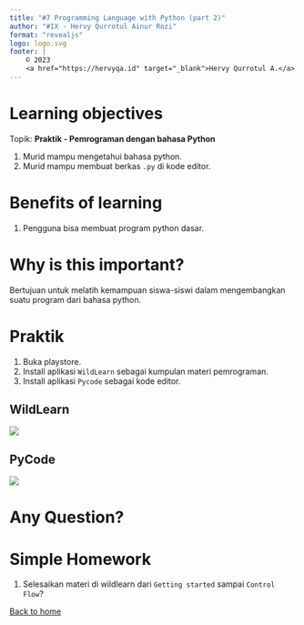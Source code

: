 ```yaml
---
title: "#7 Programming Language with Python (part 2)"
author: "#IX - Hervy Qurrotul Ainur Rozi"
format: "revealjs"
logo: logo.svg
footer: |
    © 2023
    <a href="https://hervyqa.id" target="_blank">Hervy Qurrotul A.</a>
---
```


# Learning objectives

Topik: **Praktik - Pemrograman dengan bahasa Python**

1. Murid mampu mengetahui bahasa python.
1. Murid mampu membuat berkas `.py` di kode editor.

# Benefits of learning

1. Pengguna bisa membuat program python dasar.

# Why is this important?

Bertujuan untuk melatih kemampuan siswa-siswi dalam mengembangkan suatu program dari bahasa python.

# Praktik

1. Buka playstore.
1. Install aplikasi `WildLearn` sebagai kumpulan materi pemrograman.
1. Install aplikasi `Pycode` sebagai kode editor.

## WildLearn

![](img/wildlearn.webp)

## PyCode

![](img/pycode.webp)

# Any Question? {background-color="rgb(10, 132, 81)"}

# Simple Homework

1. Selesaikan materi di wildlearn dari `Getting started` sampai `Control Flow`?

[Back to home](/)
